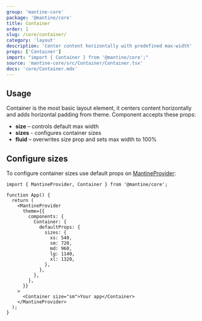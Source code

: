 ```yaml
---
group: 'mantine-core'
package: '@mantine/core'
title: Container
order: 1
slug: /core/container/
category: 'layout'
description: 'Center content horizontally with predefined max-width'
props: ['Container']
import: "import { Container } from '@mantine/core';"
source: 'mantine-core/src/Container/Container.tsx'
docs: 'core/Container.mdx'
---
```



## Usage

Container is the most basic layout element, it centers content horizontally and adds horizontal padding from theme.
Component accepts these props:

- **size** – controls default max width
- **sizes** - configures container sizes 
- **fluid** – overwrites size prop and sets max width to 100%

<Demo data={ContainerDemos.usage} />

## Configure sizes

To configure container sizes use default props on [MantineProvider](/theming/mantine-provider/):

```tsx
import { MantineProvider, Container } from '@mantine/core';

function App() {
  return (
    <MantineProvider
      theme={{
        components: {
          Container: {
            defaultProps: {
              sizes: {
                xs: 540,
                sm: 720,
                md: 960,
                lg: 1140,
                xl: 1320,
              },
            },
          },
        },
      }}
    >
      <Container size="sm">Your app</Container>
    </MantineProvider>
  );
}
```
